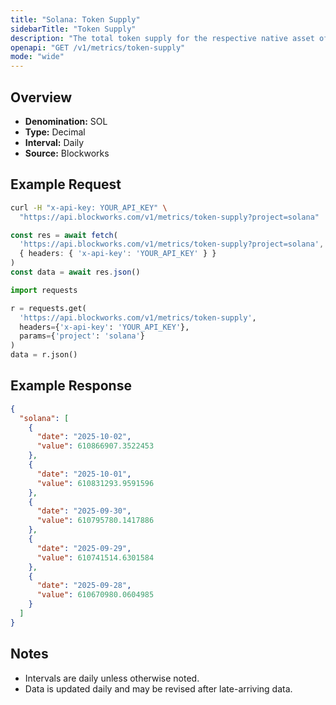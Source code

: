 ```yaml
---
title: "Solana: Token Supply"
sidebarTitle: "Token Supply"
description: "The total token supply for the respective native asset of that chain. Inclusive of all locked tokens."
openapi: "GET /v1/metrics/token-supply"
mode: "wide"
---
```


## Overview

- **Denomination:** SOL
- **Type:** Decimal
- **Interval:** Daily
- **Source:** Blockworks

## Example Request

<CodeGroup>

```bash cURL
curl -H "x-api-key: YOUR_API_KEY" \
  "https://api.blockworks.com/v1/metrics/token-supply?project=solana"
```

```typescript TypeScript
const res = await fetch(
  'https://api.blockworks.com/v1/metrics/token-supply?project=solana',
  { headers: { 'x-api-key': 'YOUR_API_KEY' } }
)
const data = await res.json()
```

```python Python
import requests

r = requests.get(
  'https://api.blockworks.com/v1/metrics/token-supply',
  headers={'x-api-key': 'YOUR_API_KEY'},
  params={'project': 'solana'}
)
data = r.json()
```

</CodeGroup>

## Example Response

```json
{
  "solana": [
    {
      "date": "2025-10-02",
      "value": 610866907.3522453
    },
    {
      "date": "2025-10-01",
      "value": 610831293.9591596
    },
    {
      "date": "2025-09-30",
      "value": 610795780.1417886
    },
    {
      "date": "2025-09-29",
      "value": 610741514.6301584
    },
    {
      "date": "2025-09-28",
      "value": 610670980.0604985
    }
  ]
}
```

## Notes
- Intervals are daily unless otherwise noted.
- Data is updated daily and may be revised after late-arriving data.